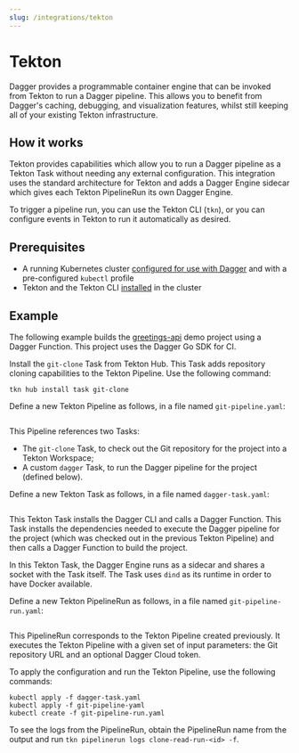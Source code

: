 ```yaml
---
slug: /integrations/tekton
---
```


# Tekton

Dagger provides a programmable container engine that can be invoked from Tekton to run a Dagger pipeline. This allows you to benefit from Dagger's caching, debugging, and visualization features, whilst still keeping all of your existing Tekton infrastructure.

## How it works

Tekton provides capabilities which allow you to run a Dagger pipeline as a Tekton Task without needing any external configuration. This integration uses the standard architecture for Tekton and adds a Dagger Engine sidecar which gives each Tekton PipelineRun its own Dagger Engine.

To trigger a pipeline run, you can use the Tekton CLI (`tkn`), or you can configure events in Tekton to run it automatically as desired.

## Prerequisites

- A running Kubernetes cluster [configured for use with Dagger](./kubernetes.mdx) and with a pre-configured `kubectl` profile
- Tekton and the Tekton CLI [installed](https://tekton.dev/docs/getting-started/) in the cluster

## Example

The following example builds the [greetings-api](https://github.com/kpenfound/greetings-api) demo project using a Dagger Function. This project uses the Dagger Go SDK for CI.

Install the `git-clone` Task from Tekton Hub. This Task adds repository cloning capabilities to the Tekton Pipeline. Use the following command:

```shell
tkn hub install task git-clone
```

Define a new Tekton Pipeline as follows, in a file named `git-pipeline.yaml`:

```yaml title="git-pipeline.yaml" file=./snippets/tekton-git-pipeline.yaml
```

This Pipeline references two Tasks:

- The `git-clone` Task, to check out the Git repository for the project into a Tekton Workspace;
- A custom `dagger` Task, to run the Dagger pipeline for the project (defined below).

Define a new Tekton Task as follows, in a file named `dagger-task.yaml`:

```yaml title="dagger-task.yaml" file=./snippets/tekton-dagger-task.yaml
```

This Tekton Task installs the Dagger CLI and calls a Dagger Function. This Task installs the dependencies needed to execute the Dagger pipeline for the project (which was checked out in the previous Tekton Pipeline) and then calls a Dagger Function to build the project.

In this Tekton Task, the Dagger Engine runs as a sidecar and shares a socket with the Task itself. The Task uses `dind` as its runtime in order to have Docker available.

Define a new Tekton PipelineRun as follows, in a file named `git-pipeline-run.yaml`:

```yaml title="git-pipeline-run.yaml" file=./snippets/tekton-git-pipeline-run.yaml
```

This PipelineRun corresponds to the Tekton Pipeline created previously. It executes the Tekton Pipeline with a given set of input parameters: the Git repository URL and an optional Dagger Cloud token.

To apply the configuration and run the Tekton Pipeline, use the following commands:

```shell
kubectl apply -f dagger-task.yaml
kubectl apply -f git-pipeline-yaml
kubectl create -f git-pipeline-run.yaml
```

To see the logs from the PipelineRun, obtain the PipelineRun name from the output and run `tkn pipelinerun logs clone-read-run-<id> -f`.
